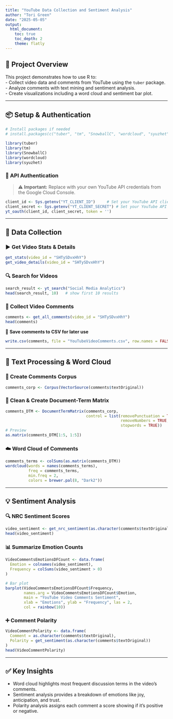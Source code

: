 ---
title: "YouTube Data Collection and Sentiment Analysis"
author: "Tori Green"
date: "2025-05-05"
output:
  html_document:
    toc: true
    toc_depth: 2
    theme: flatly
---

## 🎯 Project Overview

This project demonstrates how to use R to:  
- Collect video data and comments from YouTube using the `tuber` package.  
- Analyze comments with text mining and sentiment analysis.  
- Create visualizations including a word cloud and sentiment bar plot.

---

## 📦 Setup & Authentication

```{r message=FALSE, warning=FALSE}
# Install packages if needed
# install.packages(c("tuber", "tm", "SnowballC", "wordcloud", "syuzhet"))

library(tuber)
library(tm)
library(SnowballC)
library(wordcloud)
library(syuzhet)
```

### 🔑 API Authentication

> ⚠️ **Important:** Replace with your own YouTube API credentials from the Google Cloud Console.

```{r}
client_id <- Sys.getenv("YT_CLIENT_ID")     # Set your YouTube API client ID
client_secret <- Sys.getenv("YT_CLIENT_SECRET") # Set your YouTube API client secret
yt_oauth(client_id, client_secret, token = '')

```

---

## 📂 Data Collection

### ▶️ Get Video Stats & Details

```{r}
get_stats(video_id = "SHTySDvxHhY")
get_video_details(video_id = "SHTySDvxHhY")
```

### 🔍 Search for Videos

```{r}
search_result <- yt_search("Social Media Analytics")
head(search_result, 10)   # show first 10 results
```

### 💬 Collect Video Comments

```{r}
comments <- get_all_comments(video_id = "SHTySDvxHhY")
head(comments)
```

💾 **Save comments to CSV for later use**
```{r}
write.csv(comments, file = "YouTubeVideoComments.csv", row.names = FALSE)
```

---

## 📝 Text Processing & Word Cloud

### 📑 Create Comments Corpus

```{r}
comments_corp <- Corpus(VectorSource(comments$textOriginal))
```

### 🧹 Clean & Create Document-Term Matrix

```{r}
comments_DTM <- DocumentTermMatrix(comments_corp,
                                   control = list(removePunctuation = TRUE,
                                                  removeNumbers = TRUE,
                                                  stopwords = TRUE))
# Preview
as.matrix(comments_DTM[1:5, 1:5])
```

### ☁️ Word Cloud of Comments

```{r}
comments_terms <- colSums(as.matrix(comments_DTM))
wordcloud(words = names(comments_terms),
          freq = comments_terms,
          min.freq = 2,
          colors = brewer.pal(8, "Dark2"))
```

---

## 💡 Sentiment Analysis

### 🔍 NRC Sentiment Scores

```{r}
video_sentiment <- get_nrc_sentiment(as.character(comments$textOriginal))
head(video_sentiment)
```

### 📊 Summarize Emotion Counts

```{r}
VideoCommentsEmotionsDFCount <- data.frame(
  Emotion = colnames(video_sentiment),
  Frequency = colSums(video_sentiment > 0)
)

# Bar plot
barplot(VideoCommentsEmotionsDFCount$Frequency,
        names.arg = VideoCommentsEmotionsDFCount$Emotion,
        main = "YouTube Video Comments Sentiment",
        xlab = "Emotions", ylab = "Frequency", las = 2,
        col = rainbow(10))
```

### ➕ Comment Polarity

```{r}
VideoCommentPolarity <- data.frame(
  Comment = as.character(comments$textOriginal),
  Polarity = get_sentiment(as.character(comments$textOriginal))
)
head(VideoCommentPolarity)
```

---

## ✅ Key Insights

- Word cloud highlights most frequent discussion terms in the video’s comments.  
- Sentiment analysis provides a breakdown of emotions like joy, anticipation, and trust.  
- Polarity analysis assigns each comment a score showing if it’s positive or negative.

